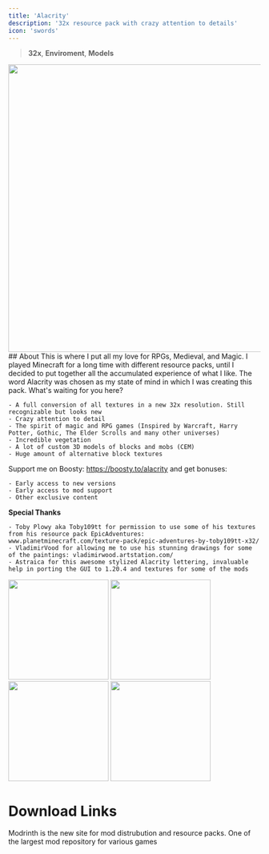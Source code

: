 ```yaml
---
title: 'Alacrity'
description: '32x resource pack with crazy attention to details'
icon: 'swords'
---
```


> <Icon icon="display" iconType="regular" /> **32x**, <Icon icon="sun-bright" iconType="regular" /> **Enviroment**, <Icon icon="layer-group" iconType="regular" /> **Models**

<img width="575" noZoom src="/images/alacrity-banner.png" />
## About 
This is where I put all my love for RPGs, Medieval, and Magic. I played Minecraft for a long time with different resource packs, until I decided to put together all the accumulated experience of what I like. The word Alacrity was chosen as my state of mind in which I was creating this pack. What's waiting for you here?


    - A full conversion of all textures in a new 32x resolution. Still recognizable but looks new
    - Crazy attention to detail
    - The spirit of magic and RPG games (Inspired by Warcraft, Harry Potter, Gothic, The Elder Scrolls and many other universes)
    - Incredible vegetation
    - A lot of custom 3D models of blocks and mobs (CEM)
    - Huge amount of alternative block textures

Support me on Boosty: https://boosty.to/alacrity and get bonuses:

    - Early access to new versions
    - Early access to mod support
    - Other exclusive content

**Special Thanks**

    - Toby Plowy aka Toby109tt for permission to use some of his textures from his resource pack EpicAdventures: www.planetminecraft.com/texture-pack/epic-adventures-by-toby109tt-x32/
    - VladimirVood for allowing me to use his stunning drawings for some of the paintings: vladimirwood.artstation.com/
    - Astraica for this awesome stylized Alacrity lettering, invaluable help in porting the GUI to 1.20.4 and textures for some of the mods

<img height="200" noZoom src="/images/alacrity-1.png" />
<img height="200" noZoom src="/images/alacrity-2.png" />
<img height="200" noZoom src="/images/alacrity-3.png" />
<img height="200" noZoom src="/images/alacrity-4.png" />

# Download Links

<CardGroup cols={2}>
  <Card 
    title="Modrinth Download Link"
    icon= "download"
    href="https://modrinth.com/resourcepack/alacrity"
  >
    Modrinth is the new site for mod distrubution and resource packs.
  </Card>
  <Card
    title="Curseforge Download Link"
    icon="download"
    href="https://www.curseforge.com/minecraft/texture-packs/alacrity"
  >
    One of the largest mod repository for various games
  </Card>
</CardGroup>